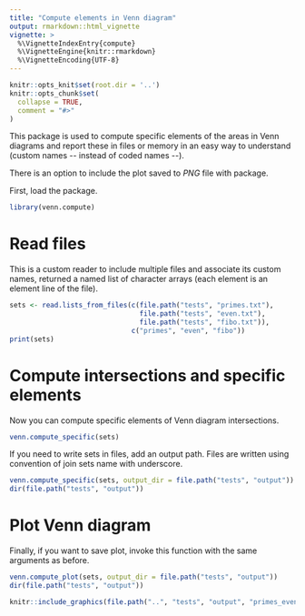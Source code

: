 ```yaml
---
title: "Compute elements in Venn diagram"
output: rmarkdown::html_vignette
vignette: >
  %\VignetteIndexEntry{compute}
  %\VignetteEngine{knitr::rmarkdown}
  %\VignetteEncoding{UTF-8}
---
```


```r
knitr::opts_knit$set(root.dir = '..')
knitr::opts_chunk$set(
  collapse = TRUE,
  comment = "#>"
)
```

This package is used to compute specific elements of the areas in Venn diagrams
and report these in files or memory in an easy way to understand
(custom names -\code{genes1_genes2}- instead of coded names -\code{n12}-).

There is an option to include the plot saved to *PNG* file with
\code{VennDiagram} package.

First, load the package.

```r
library(venn.compute)
```

# Read files

This is a custom reader to include multiple files and associate its custom
names, returned a named list of character arrays (each element is an element
line of the file).

```r
sets <- read.lists_from_files(c(file.path("tests", "primes.txt"),
                                file.path("tests", "even.txt"),
                                file.path("tests", "fibo.txt")),
                              c("primes", "even", "fibo"))
print(sets)
```

# Compute intersections and specific elements

Now you can compute specific elements of Venn diagram intersections.

```r
venn.compute_specific(sets)
```

If you need to write sets in files, add an output path. Files are written
using convention of join sets name with underscore.

```r
venn.compute_specific(sets, output_dir = file.path("tests", "output"))
dir(file.path("tests", "output"))
```

# Plot Venn diagram

Finally, if you want to save plot, invoke this function with the same arguments
as before.

```r
venn.compute_plot(sets, output_dir = file.path("tests", "output"))
dir(file.path("tests", "output"))
```

```r
knitr::include_graphics(file.path("..", "tests", "output", "primes_even_fibo.png"))
```

